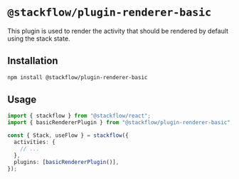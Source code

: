 # `@stackflow/plugin-renderer-basic`

This plugin is used to render the activity that should be rendered by default using the stack state.

## Installation

```bash npm2yarn copy
npm install @stackflow/plugin-renderer-basic
```

## Usage

```ts showLineNumbers filename="stackflow.ts" copy
import { stackflow } from "@stackflow/react";
import { basicRendererPlugin } from "@stackflow/plugin-renderer-basic";

const { Stack, useFlow } = stackflow({
  activities: {
    // ...
  },
  plugins: [basicRendererPlugin()],
});
```
